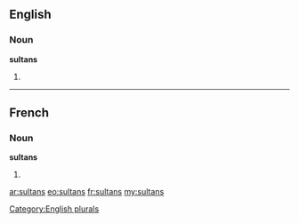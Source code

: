 ==English==

===Noun===
'''sultans'''

# {{plural of|[[sultan]]}}

[[Category:English plurals]]

----

==French==

===Noun===
'''sultans''' {{m}}

# {{plural of|[[sultan]]|lang=fr}}

[[ar:sultans]]
[[eo:sultans]]
[[fr:sultans]]
[[my:sultans]]